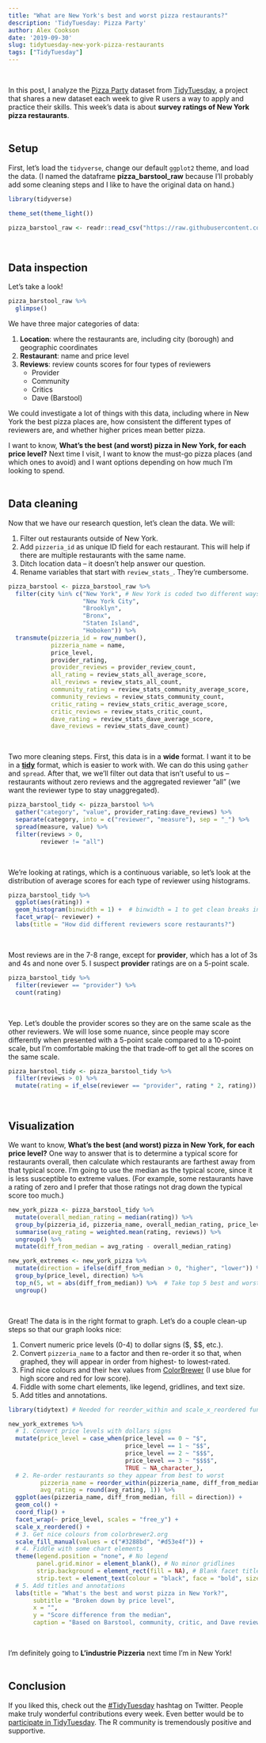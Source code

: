 ```yaml
---
title: "What are New York's best and worst pizza restaurants?"
description: 'TidyTuesday: Pizza Party'
author: Alex Cookson
date: '2019-09-30'
slug: tidytuesday-new-york-pizza-restaurants
tags: ["TidyTuesday"]
---  
```

\  

In this post, I analyze the [Pizza Party](https://github.com/rfordatascience/tidytuesday/tree/master/data/2019/2019-10-01) dataset from [TidyTuesday](https://github.com/rfordatascience/tidytuesday), a project that shares a new dataset each week to give R users a way to apply and practice their skills. This week's data is about **survey ratings of New York pizza restaurants**.  
\  

## Setup

First, let's load the `tidyverse`, change our default `ggplot2` theme, and load the data. (I named the dataframe **pizza_barstool_raw** because I'll probably add some cleaning steps and I like to have the original data on hand.)

```r
library(tidyverse)

theme_set(theme_light())

pizza_barstool_raw <- readr::read_csv("https://raw.githubusercontent.com/rfordatascience/tidytuesday/master/data/2019/2019-10-01/pizza_barstool.csv")
```  
\  

## Data inspection

Let's take a look!

```r
pizza_barstool_raw %>%
  glimpse()
```


We have three major categories of data:

1. **Location**: where the restaurants are, including city (borough) and geographic coordinates
2. **Restaurant**: name and price level
3. **Reviews**: review counts scores for four types of reviewers
    + Provider
    + Community
    + Critics
    + Dave (Barstool)

We could investigate a lot of things with this data, including where in New York the best pizza places are, how consistent the different types of reviewers are, and whether higher prices mean better pizza.

I want to know, **What's the best (and worst) pizza in New York, for each price level?** Next time I visit, I want to know the must-go pizza places (and which ones to avoid) and I want options depending on how much I'm looking to spend.  
\    

## Data cleaning

Now that we have our research question, let's clean the data. We will:

1. Filter out restaurants outside of New York.
2. Add `pizzeria_id` as unique ID field for each restaurant. This will help if there are multiple restaurants with the same name.
3. Ditch location data -- it doesn't help answer our question.
4. Rename variables that start with `review_stats_`. They're cumbersome.

```r
pizza_barstool <- pizza_barstool_raw %>%
  filter(city %in% c("New York", # New York is coded two different ways
                     "New York City",
                     "Brooklyn",
                     "Bronx",
                     "Staten Island",
                     "Hoboken")) %>%
  transmute(pizzeria_id = row_number(),
            pizzeria_name = name,
            price_level,
            provider_rating,
            provider_reviews = provider_review_count,
            all_rating = review_stats_all_average_score,
            all_reviews = review_stats_all_count,
            community_rating = review_stats_community_average_score,
            community_reviews = review_stats_community_count,
            critic_rating = review_stats_critic_average_score,
            critic_reviews = review_stats_critic_count,
            dave_rating = review_stats_dave_average_score,
            dave_reviews = review_stats_dave_count)
```  
\  

Two more cleaning steps. First, this data is in a **wide** format. I want it to be in a [**tidy**](https://cran.r-project.org/web/packages/tidyr/vignettes/tidy-data.html) format, which is easier to work with. We can do this using `gather` and `spread`. After that, we we'll filter out data that isn't useful to us -- restaurants without zero reviews and the aggregated reviewer "all" (we want the reviewer type to stay unaggregated).

```r
pizza_barstool_tidy <- pizza_barstool %>%
  gather("category", "value", provider_rating:dave_reviews) %>%
  separate(category, into = c("reviewer", "measure"), sep = "_") %>%
  spread(measure, value) %>%
  filter(reviews > 0,
         reviewer != "all")
```  
\  

We're looking at ratings, which is a continuous variable, so let's look at the distribution of average scores for each type of reviewer using histograms.

```r
pizza_barstool_tidy %>%
  ggplot(aes(rating)) +
  geom_histogram(binwidth = 1) +  # binwidth = 1 to get clean breaks in histogram
  facet_wrap(~ reviewer) +
  labs(title = "How did different reviewers score restaurants?")
```  
\  

Most reviews are in the 7-8 range, except for **provider**, which has a lot of 3s and 4s and none over 5. I suspect **provider** ratings are on a 5-point scale.

```r
pizza_barstool_tidy %>%
  filter(reviewer == "provider") %>%
  count(rating)
```  
\  

Yep. Let's double the provider scores so they are on the same scale as the other reviewers. We will lose some nuance, since people may score differently when presented with a 5-point scale compared to a 10-point scale, but I'm comfortable making the that trade-off to get all the scores on the same scale.

```r
pizza_barstool_tidy <- pizza_barstool_tidy %>%
  filter(reviews > 0) %>%
  mutate(rating = if_else(reviewer == "provider", rating * 2, rating))
```  
\  


## Visualization

We want to know, **What's the best (and worst) pizza in New York, for each price level?** One way to answer that is to determine a typical score for restaurants overall, then calculate which restaurants are farthest away from that typical score. I'm going to use the median as the typical score, since it is less susceptible to extreme values. (For example, some restaurants have a rating of zero and I prefer that those ratings not drag down the typical score too much.)

```r
new_york_pizza <- pizza_barstool_tidy %>%
  mutate(overall_median_rating = median(rating)) %>%
  group_by(pizzeria_id, pizzeria_name, overall_median_rating, price_level) %>%
  summarise(avg_rating = weighted.mean(rating, reviews)) %>%
  ungroup() %>%
  mutate(diff_from_median = avg_rating - overall_median_rating)

new_york_extremes <- new_york_pizza %>%
  mutate(direction = ifelse(diff_from_median > 0, "higher", "lower")) %>%
  group_by(price_level, direction) %>%
  top_n(5, wt = abs(diff_from_median)) %>%  # Take top 5 best and worst
  ungroup()
```  
\  

Great! The data is in the right format to graph. Let's do a couple clean-up steps so that our graph looks nice:

1. Convert numeric price levels (0-4) to dollar signs ($, $$, etc.).
2. Convert `pizzeria_name` to a factor and then re-order it so that, when graphed, they will appear in order from highest- to lowest-rated.
3. Find nice colours and their hex values from [ColorBrewer](http://colorbrewer2.org/#type=diverging&scheme=RdBu&n=3) (I use blue for high score and red for low score).
4. Fiddle with some chart elements, like legend, gridlines, and text size.
5. Add titles and annotations.

```r
library(tidytext) # Needed for reorder_within and scale_x_reordered functions

new_york_extremes %>%
  # 1. Convert price levels with dollars signs
  mutate(price_level = case_when(price_level == 0 ~ "$",
                                 price_level == 1 ~ "$$",
                                 price_level == 2 ~ "$$$",
                                 price_level == 3 ~ "$$$$",
                                 TRUE ~ NA_character_),
  # 2. Re-order restaurants so they appear from best to worst
         pizzeria_name = reorder_within(pizzeria_name, diff_from_median, price_level),
         avg_rating = round(avg_rating, 1)) %>%
  ggplot(aes(pizzeria_name, diff_from_median, fill = direction)) +
  geom_col() +
  coord_flip() +
  facet_wrap(~ price_level, scales = "free_y") +
  scale_x_reordered() +
  # 3. Get nice colours from colorbrewer2.org
  scale_fill_manual(values = c("#3288bd", "#d53e4f")) +
  # 4. Fiddle with some chart elements
  theme(legend.position = "none", # No legend
        panel.grid.minor = element_blank(), # No minor gridlines 
        strip.background = element_rect(fill = NA), # Blank facet title background
        strip.text = element_text(colour = "black", face = "bold", size = 12)) +
  # 5. Add titles and annotations
  labs(title = "What's the best and worst pizza in New York?",
       subtitle = "Broken down by price level",
       x = "",
       y = "Score difference from the median",
       caption = "Based on Barstool, community, critic, and Dave reviews")
```  
\  

I'm definitely going to **L'industrie Pizzeria** next time I'm in New York!  
\  

## Conclusion

If you liked this, check out the [#TidyTuesday](https://twitter.com/search?q=%23TidyTuesday) hashtag on Twitter. People make truly wonderful contributions every week. Even better would be to [participate in TidyTuesday](https://github.com/rfordatascience/tidytuesday). The R community is tremendously positive and supportive.
